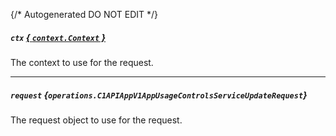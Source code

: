 {/* Autogenerated DO NOT EDIT  */}

##### `ctx` [*{ `context.Context` }*](https://pkg.go.dev/context#Context)
The context to use for the request.

---
##### `request` *{`operations.C1APIAppV1AppUsageControlsServiceUpdateRequest`}*
The request object to use for the request.

<Collapsible openLabel={Labels.showProperties} closeLabel={Labels.hideProperties}>
  <C1APIAppV1AppUsageControlsServiceUpdateRequest />
</Collapsible>


